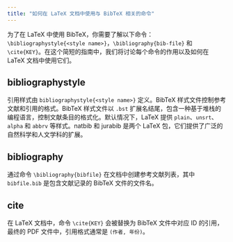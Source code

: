 ```yaml
---
title: "如何在 LaTeX 文档中使用与 BibTeX 相关的命令"
---
```



为了在 LaTeX 中使用 BibTeX，你需要了解以下命令：`\bibliographystyle{<style name>}`，`\bibliography{bib-file}` 和 `\cite{KEY}`。在这个简短的指南中，我们将讨论每个命令的作用以及如何在 LaTeX 文档中使用它们。

<CiteDrive />

## bibliographystyle
引用样式由 `bibliographystyle{<style name>}` 定义。BibTeX 样式文件控制参考文献和引用的格式。BibTeX 样式文件以 `.bst` 扩展名结尾，包含一种基于堆栈的编程语言，控制文献条目的格式化。默认情况下，LaTeX 提供 `plain`、`unsrt`、`alpha` 和 `abbrv` 等样式。natbib 和 jurabib 是两个 LaTeX 包，它们提供了广泛的自然科学和人文学科的扩展。

## bibliography
通过命令 `\bibliography{bibfile}` 在文档中创建参考文献列表，其中 `bibfile.bib` 是包含文献记录的 BibTeX 文件的文件名。

## cite
在 LaTeX 文档中，命令 `\cite{KEY}` 会被替换为 BibTeX 文件中对应 ID 的引用，最终的 PDF 文件中，引用格式通常是 `(作者, 年份)`。